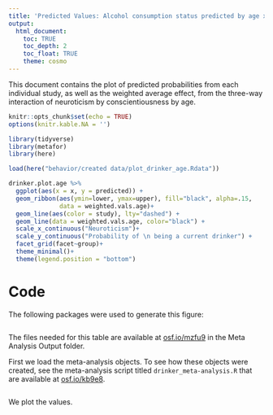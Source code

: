 ```yaml
---
title: 'Predicted Values: Alcohol consumption status predicted by age x neuroticism x conscientiousness'
output: 
  html_document:
    toc: TRUE
    toc_depth: 2
    toc_float: TRUE
    theme: cosmo
---
```


This document contains the plot of predicted probabilities from each individual study, as well as the weighted average effect, from the three-way interaction of neuroticism by conscientiousness by age.

```r
knitr::opts_chunk$set(echo = TRUE)
options(knitr.kable.NA = '')
```


```r
library(tidyverse)
library(metafor)
library(here)
```

```r
load(here("behavior/created data/plot_drinker_age.Rdata"))
```


```r
drinker.plot.age %>%
  ggplot(aes(x = x, y = predicted)) +
  geom_ribbon(aes(ymin=lower, ymax=upper), fill="black", alpha=.15,
              data = weighted.vals.age)+
  geom_line(aes(color = study), lty="dashed") +
  geom_line(data = weighted.vals.age, color="black") +
  scale_x_continuous("Neuroticism")+
  scale_y_continuous("Probability of \n being a current drinker") +
  facet_grid(facet~group)+
  theme_minimal()+
  theme(legend.position = "bottom")
```

# Code

The following packages were used to generate this figure: 

```r
```

The files needed for this table are available at [osf.io/mzfu9](https://osf.io/mzfu9/) in the Meta Analysis Output folder.

First we load the meta-analysis objects. To see how these objects were created, see the meta-analysis script titled `drinker_meta-analysis.R` that are available at [osf.io/kb9e8](https://osf.io/kb9e8/).

```r
```

We plot the values.

```r

```

